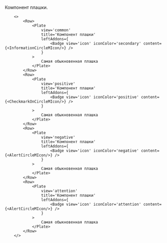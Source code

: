 


Компонент плашки.

```tsx live
    <>
        <Row>
            <Plate
                view='common'
                title='Компонент плашки'
                leftAddons={
                    <Badge view='icon' iconColor='secondary' content={<InformationCircleMIcon/>} />
                }
            >
                Самая обыкновенная плашка
            </Plate>
        </Row>
        <Row>
            <Plate
                view='positive'
                title='Компонент плашки'
                leftAddons={
                    <Badge view='icon' iconColor='positive' content={<CheckmarkOnCircleMIcon/>} />
                }
            >
                Самая обыкновенная плашка
            </Plate>
        </Row>
        <Row>
            <Plate
                view='negative'
                title='Компонент плашки'
                leftAddons={
                    <Badge view='icon' iconColor='negative' content={<AlertCircleMIcon/>} />
                }
            >
                Самая обыкновенная плашка
            </Plate>
        </Row>
        <Row>
            <Plate
                view='attention'
                title='Компонент плашки'
                leftAddons={
                    <Badge view='icon' iconColor='attention' content={<AlertCircleMIcon/>} />
                }
            >
                Самая обыкновенная плашка
            </Plate>
        </Row>
    </>
```

